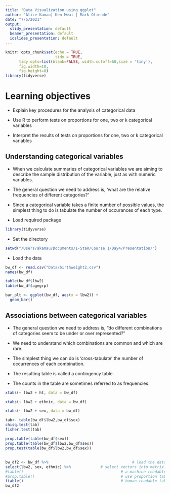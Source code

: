 ```yaml
---
title: "Data Visualization using ggplot"
author: "Alice Kamau| Ken Mwai | Mark Otiende"
date: "7/5/2021"
output: 
  slidy_presentation: default
  beamer_presentation: default
  ioslides_presentation: default
---
```


```r
knitr::opts_chunk$set(echo = TRUE,
                      tidy = TRUE,
      tidy.opts=list(blank=FALSE, width.cutoff=60,size = 'tiny'),
      fig.width=10, 
      fig.height=8)
library(tidyverse)

```

# Learning objectives

- Explain key procedures for the analysis of categorical data

- Use R to perform tests on proportions for one, two or k categorical variables

- Interpret the results of tests on proportions for one, two or k categorical variables

## Understanding categorical variables

- When we calculate summaries of categorical variables we are aiming to describe the sample distribution of the variable, just as with numeric variables.

- The general question we need to address is, ‘what are the relative frequencies of different categories?’

- Since a categorical variable takes a finite number of possible values, the simplest thing to do is tabulate the number of occurances of each type.
- Load required package


```r

library(tidyverse)
```

- Set the directory

```r
setwd("/Users/akamau/Documents/I-StaR/Course 1/Day4/Presentation/")
```

- Load the data

```r
bw_df <- read.csv("Data/birthweight2.csv")
names(bw_df)
```


```r

table(bw_df$lbw2)
table(bw_df$agegrp)
```

```r

bar_plt <- ggplot(bw_df, aes(x = lbw2)) +
  geom_bar()

```

## Associations between categorical variables

- The general question we need to address is, “do different combinations of categories seem to be under or over represented?” 

- We need to understand which combinations are common and which are rare. 

- The simplest thing we can do is ‘cross-tabulate’ the number of occurrences of each combination. 

- The resulting table is called a contingency table. 

- The counts in the table are sometimes referred to as frequencies.

```r

xtabs(~ lbw2 + ht, data = bw_df)

xtabs(~ lbw2 + ethnic, data = bw_df)

xtabs(~ lbw2 + sex, data = bw_df)

tab<- table(bw_df$lbw2,bw_df$sex)
chisq.test(tab)
fisher.test(tab)

prop.table(table(bw_df$sex)) 
prop.table(table(bw_df$lbw2,bw_df$sex))
prop.test(table(bw_df$lbw2,bw_df$sex))
```

##

```r
bw_df2 <- bw_df %>%                                     # load the data
select(lbw2, sex, ethnic) %>%             # select vectors into matrix and inspect
#table()                                           # a machine readable table
#prop.table()                                      # use proportion table if you want to
ftable()                                           # human readable table
bw_df2 

```


